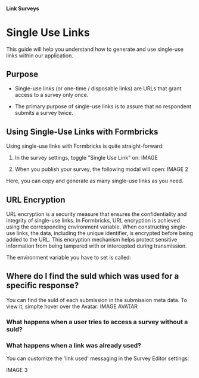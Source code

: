#### Link Surveys

# Single Use Links

This guide will help you understand how to generate and use single-use links within our application.

## Purpose

- Single-use links (or one-time / disposable links) are URLs that grant access to a survey only once.

- The primary purpose of single-use links is to assure that no respondent submits a survey twice.

## Using Single-Use Links with Formbricks

Using single-use links with Formbricks is quite straight-forward:

1. In the survey settings, toggle "Single Use Link" on:
   IMAGE

2. When you publish your survey, the following modal will open:
   IMAGE 2

Here, you can copy and generate as many single-use links as you need.

## URL Encryption

URL encryption is a security measure that ensures the confidentiality and integrity of single-use links. In Formbricks, URL encryption is achieved using the corresponding environment variable. When constructing single-use links, the data, including the unique identifier, is encrypted before being added to the URL. This encryption mechanism helps protect sensitive information from being tampered with or intercepted during transmission.

The environment variable you have to set is called:

## Where do I find the suId which was used for a specific response?

You can find the suId of each submission in the submission meta data. To view it, simplte hover over the Avatar:
IMAGE AVATAR

### What happens when a user tries to access a survey without a suId?

### What happens when a link was already used?

You can customize the 'link used' messaging in the Survey Editor settings:

IMAGE 3
